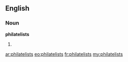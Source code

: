 ==English==

===Noun===
'''philatelists'''

# {{plural of|[[philatelist]]}}

[[ar:philatelists]]
[[eo:philatelists]]
[[fr:philatelists]]
[[my:philatelists]]
